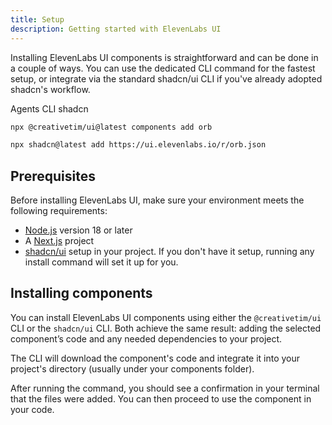 ```yaml
---
title: Setup
description: Getting started with ElevenLabs UI
---
```


Installing ElevenLabs UI components is straightforward and can be done in a couple of ways. You can use the dedicated CLI command for the fastest setup, or integrate via the standard shadcn/ui CLI if you've already adopted shadcn's workflow.

<Tabs defaultValue="elevenlabs">

<TabsList>
  <TabsTrigger value="elevenlabs">Agents CLI</TabsTrigger>
  <TabsTrigger value="shadcn">shadcn</TabsTrigger>
</TabsList>

<TabsContent value="elevenlabs">

```bash
npx @creativetim/ui@latest components add orb
```

</TabsContent>

<TabsContent value="shadcn">

```bash
npx shadcn@latest add https://ui.elevenlabs.io/r/orb.json
```

</TabsContent>

</Tabs>

## Prerequisites

Before installing ElevenLabs UI, make sure your environment meets the following requirements:

- [Node.js](https://nodejs.org/) version 18 or later
- A [Next.js](https://nextjs.org/) project
- [shadcn/ui](https://ui.shadcn.com/) setup in your project. If you don't have it setup, running any install command will set it up for you.

## Installing components

You can install ElevenLabs UI components using either the `@creativetim/ui` CLI or the `shadcn/ui` CLI. Both achieve the same result: adding the selected component’s code and any needed dependencies to your project.

The CLI will download the component's code and integrate it into your project's directory (usually under your components folder).

After running the command, you should see a confirmation in your terminal that the files were added. You can then proceed to use the component in your code.
